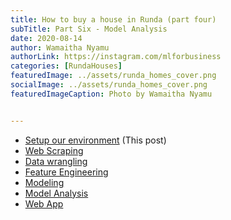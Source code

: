 ```yaml
---
title: How to buy a house in Runda (part four)
subTitle: Part Six - Model Analysis
date: 2020-08-14
author: Wamaitha Nyamu
authorLink: https://instagram.com/mlforbusiness
categories: [RundaHouses]
featuredImage: ../assets/runda_homes_cover.png
socialImage: ../assets/runda_homes_cover.png
featuredImageCaption: Photo by Wamaitha Nyamu


---
```

<SEO title="Using machine learning techniques to deterimine housing prices in runda" description="End to end
datascience project for determining housing prices in runda" />


* [Setup our environment](../posts/house-prices-machine-learning-models-in-runda-part-one) (This post)
* [Web Scraping](../posts/house-prices-machine-learning-models-in-runda-part-two)
* [Data wrangling](../posts/house-prices-machine-learning-models-in-runda-part-three)
* [Feature Engineering](../posts/house-prices-machine-learning-models-in-runda-part-four)
* [Modeling](../posts/house-prices-machine-learning-models-in-runda-part-five)
* [Model Analysis](../posts/house-prices-machine-learning-models-in-runda-part-six)
* [Web App](../posts/house-prices-machine-learning-models-in-runda-part-seven)
